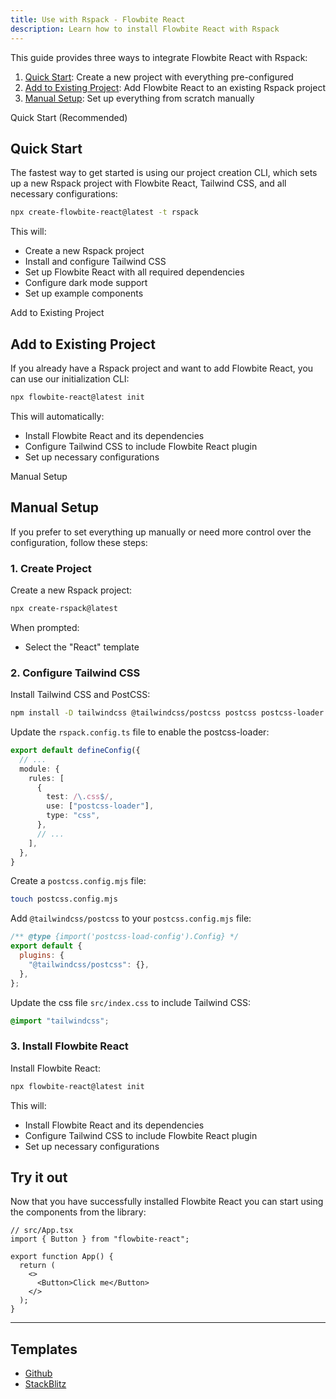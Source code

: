 ```yaml
---
title: Use with Rspack - Flowbite React
description: Learn how to install Flowbite React with Rspack
---
```


This guide provides three ways to integrate Flowbite React with Rspack:

1. [Quick Start](#quick-start): Create a new project with everything pre-configured
2. [Add to Existing Project](#add-to-existing-project): Add Flowbite React to an existing Rspack project
3. [Manual Setup](#manual-setup): Set up everything from scratch manually

<TextDivider>Quick Start (Recommended)</TextDivider>

## Quick Start

The fastest way to get started is using our project creation CLI, which sets up a new Rspack project with Flowbite React, Tailwind CSS, and all necessary configurations:

```bash
npx create-flowbite-react@latest -t rspack
```

This will:

- Create a new Rspack project
- Install and configure Tailwind CSS
- Set up Flowbite React with all required dependencies
- Configure dark mode support
- Set up example components

<TextDivider>Add to Existing Project</TextDivider>

## Add to Existing Project

If you already have a Rspack project and want to add Flowbite React, you can use our initialization CLI:

```bash
npx flowbite-react@latest init
```

This will automatically:

- Install Flowbite React and its dependencies
- Configure Tailwind CSS to include Flowbite React plugin
- Set up necessary configurations

<TextDivider>Manual Setup</TextDivider>

## Manual Setup

If you prefer to set everything up manually or need more control over the configuration, follow these steps:

### 1. Create Project

Create a new Rspack project:

```bash
npx create-rspack@latest
```

When prompted:

- Select the "React" template

### 2. Configure Tailwind CSS

Install Tailwind CSS and PostCSS:

```bash
npm install -D tailwindcss @tailwindcss/postcss postcss postcss-loader
```

Update the `rspack.config.ts` file to enable the postcss-loader:

```ts
export default defineConfig({
  // ...
  module: {
    rules: [
      {
        test: /\.css$/,
        use: ["postcss-loader"],
        type: "css",
      },
      // ...
    ],
  },
}
```

Create a `postcss.config.mjs` file:

```bash
touch postcss.config.mjs
```

Add `@tailwindcss/postcss` to your `postcss.config.mjs` file:

```js
/** @type {import('postcss-load-config').Config} */
export default {
  plugins: {
    "@tailwindcss/postcss": {},
  },
};
```

Update the css file `src/index.css` to include Tailwind CSS:

```css
@import "tailwindcss";
```

### 3. Install Flowbite React

Install Flowbite React:

```bash
npx flowbite-react@latest init
```

This will:

- Install Flowbite React and its dependencies
- Configure Tailwind CSS to include Flowbite React plugin
- Set up necessary configurations

## Try it out

Now that you have successfully installed Flowbite React you can start using the components from the library:

```tsx
// src/App.tsx
import { Button } from "flowbite-react";

export function App() {
  return (
    <>
      <Button>Click me</Button>
    </>
  );
}
```

<hr />

## Templates

- [Github](https://github.com/themesberg/flowbite-react-template-rspack)
- [StackBlitz](https://stackblitz.com/edit/flowbite-react-template-rspack)
